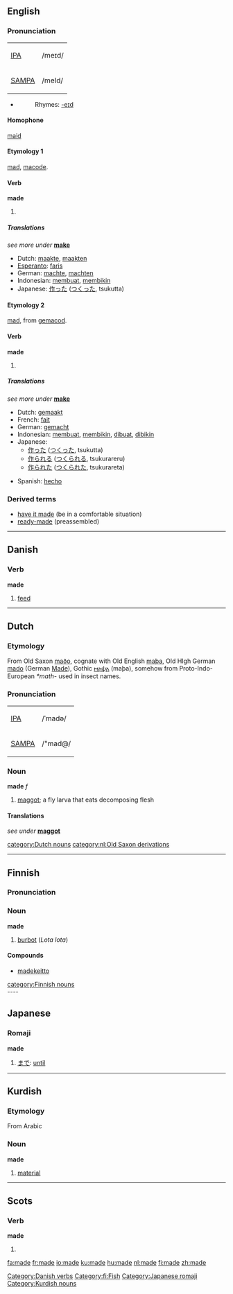 {{see|Made}}
==English==

{{rank|A|should|can|82|made|did|such|great}}

===Pronunciation===
{| border=1 cellpadding=5
| [[w:IPA|IPA]] || /meɪd/
|-
| [[w:SAMPA|SAMPA]] || /meId/
|}
*{{audio|en-us-made.ogg|Audio (US)}}
*:Rhymes: [[Rhymes:English:-eɪd|-eɪd]]

====Homophone====
[[maid]]

====Etymology 1====
{{ME.}} [[mad]], {{OE.}} [[macode]].

====Verb====
'''made'''
# {{simple past of|[[make]]|lang=Scots}}

=====Translations=====
''see more under'' '''[[make]]'''
{{trans-top}}
*Dutch: [[maakte]], [[maakten]]
*[[Esperanto]]: [[faris]]
*German: [[machte]], [[machten]]
*Indonesian: [[buat|membuat]], [[bikin|membikin]]
*Japanese: [[作った]] ([[つくった]], tsukutta)
{{trans-mid}}
{{trans-bottom}}

====Etymology 2====
{{ME.}} [[mad]], from {{OE.}} [[gemacod]].

====Verb====
'''made'''
# {{past participle of|[[make]]|lang=English}}

=====Translations=====
''see more under'' '''[[make]]'''
{{trans-top}}
*Dutch: [[gemaakt]]
*French: [[fait]]
*German: [[gemacht]]
*Indonesian: [[buat|membuat]], [[bikin|membikin]], [[buat|dibuat]], [[bikin|dibikin]]
*Japanese: 
** [[作った]] ([[つくった]], tsukutta)
** [[作られる]] ([[つくられる]], tsukurareru)
** [[作られた]] ([[つくられた]], tsukurareta)
{{trans-mid}}
*Spanish: [[hecho]]
{{trans-bottom}}

===Derived terms===
*[[have it made]] (be in a comfortable situation)
*[[ready-made]] (preassembled)

----

==Danish==

===Verb===
'''made'''

#[[feed]]

[[Category:Danish verbs]]

----

==Dutch==
===Etymology===
From Old Saxon [[maðo]], cognate with Old English [[maþa]], Old HIgh German [[mado]] (German [[Made]]), Gothic [[𐌼𐌰𐌸𐌰]] (maþa), 
somehow from Proto-Indo-European ''*math-'' used in insect names.

=== Pronunciation ===
{| border=1 cellpadding=5
| [[w:IPA|IPA]] || /ˈmadə/
|-
| [[w:SAMPA|SAMPA]] || /"mad@/
|}

===Noun===
'''made''' ''f''

# [[maggot]]; a fly larva that eats decomposing flesh

====Translations====
''see under'' '''[[maggot]]'''

[[category:Dutch nouns]]
[[category:nl:Old Saxon derivations]]

----

==Finnish==
{{Fi48a|made|mate}}
===Pronunciation===
{{IPA|mɑde}}

===Noun===
'''made'''

# [[burbot]] (''Lota lota'')

====Compounds====
*[[madekeitto]]

[[category:Finnish nouns]]
[[Category:fi:Fish]]
<br clear="all"/>
----

==Japanese==
{{ja-attention|Romaji header should be replaced with POS header|key=p}}
===Romaji===
'''made''' 

# [[まで]]: [[until]]

[[Category:Japanese romaji]]

----

==Kurdish==

===Etymology===
From Arabic

===Noun===
'''made'''

#[[material]]

[[Category:Kurdish nouns]]

----

==Scots==

===Verb===
'''made'''

# {{past of|[[mak#Scots|mak]]|lang=Scots}}

[[fa:made]]
[[fr:made]]
[[io:made]]
[[ku:made]]
[[hu:made]]
[[nl:made]]
[[fi:made]]
[[zh:made]]